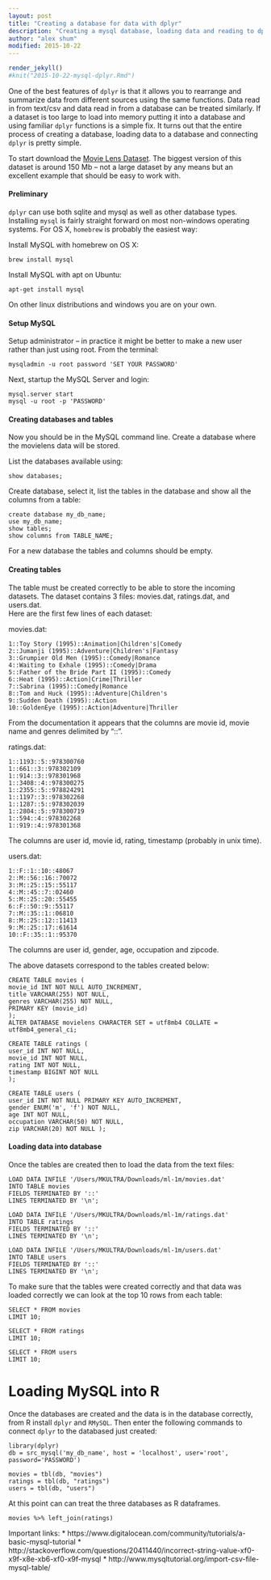 ```yaml
---
layout: post
title: "Creating a database for data with dplyr"
description: "Creating a mysql database, loading data and reading to dplyr"
author: "alex shum"
modified: 2015-10-22
---
```

```r
render_jekyll()
#knit("2015-10-22-mysql-dplyr.Rmd")
```

One of the best features of `dplyr` is that it allows you to rearrange and summarize data from different sources using the same functions.  Data read in from text/csv and data read in from a database can be treated similarly.  If a dataset is too large to load into memory putting it into a database and using familiar `dplyr` functions is a simple fix.  It turns out that the entire process of creating a database, loading data to a database and connecting `dplyr` is pretty simple.

To start download the [Movie Lens Dataset](http://grouplens.org/datasets/movielens/).  The biggest version of this dataset is around 150 Mb -- not a large dataset by any means but an excellent example that should be easy to work with.

#### Preliminary

`dplyr` can use both sqlite and mysql as well as other database types.  Installing `mysql` is fairly straight forward on most non-windows operating systems.  For OS X, `homebrew` is probably the easiest way:

Install MySQL with homebrew on OS X:

```
brew install mysql
```

Install MySQL with apt on Ubuntu:

```
apt-get install mysql
```

On other linux distributions and windows you are on your own.

#### Setup MySQL

Setup administrator -- in practice it might be better to make a new user rather than just using root.  From the terminal:

```
mysqladmin -u root password 'SET YOUR PASSWORD'
```

Next, startup the MySQL Server and login:

```
mysql.server start
mysql -u root -p 'PASSWORD'

```

#### Creating databases and tables

Now you should be in the MySQL command line.  Create a database where the movielens data will be stored.

List the databases available using:

```
show databases;
```

Create database, select it, list the tables in the database and show all the columns from a table:

```
create database my_db_name;
use my_db_name;
show tables;
show columns from TABLE_NAME;
```

For a new database the tables and columns should be empty.

#### Creating tables

The table must be created correctly to be able to store the incoming datasets.  The dataset contains 3 files: movies.dat, ratings.dat, and users.dat.  
Here are the first few lines of each dataset:

movies.dat:

```
1::Toy Story (1995)::Animation|Children's|Comedy
2::Jumanji (1995)::Adventure|Children's|Fantasy
3::Grumpier Old Men (1995)::Comedy|Romance
4::Waiting to Exhale (1995)::Comedy|Drama
5::Father of the Bride Part II (1995)::Comedy
6::Heat (1995)::Action|Crime|Thriller
7::Sabrina (1995)::Comedy|Romance
8::Tom and Huck (1995)::Adventure|Children's
9::Sudden Death (1995)::Action
10::GoldenEye (1995)::Action|Adventure|Thriller
```

From the documentation it appears that the columns are movie id, movie name and genres delimited by "::".

ratings.dat:

```
1::1193::5::978300760
1::661::3::978302109
1::914::3::978301968
1::3408::4::978300275
1::2355::5::978824291
1::1197::3::978302268
1::1287::5::978302039
1::2804::5::978300719
1::594::4::978302268
1::919::4::978301368
```

The columns are user id, movie id, rating, timestamp (probably in unix time).

users.dat:

```
1::F::1::10::48067
2::M::56::16::70072
3::M::25::15::55117
4::M::45::7::02460
5::M::25::20::55455
6::F::50::9::55117
7::M::35::1::06810
8::M::25::12::11413
9::M::25::17::61614
10::F::35::1::95370
```

The columns are user id, gender, age, occupation and zipcode.

The above datasets correspond to the tables created below:

```
CREATE TABLE movies ( 
movie_id INT NOT NULL AUTO_INCREMENT, 
title VARCHAR(255) NOT NULL, 
genres VARCHAR(255) NOT NULL, 
PRIMARY KEY (movie_id) 
);
ALTER DATABASE movielens CHARACTER SET = utf8mb4 COLLATE = utf8mb4_general_ci;

CREATE TABLE ratings ( 
user_id INT NOT NULL, 
movie_id INT NOT NULL, 
rating INT NOT NULL, 
timestamp BIGINT NOT NULL
);

CREATE TABLE users ( 
user_id INT NOT NULL PRIMARY KEY AUTO_INCREMENT, 
gender ENUM('m', 'f') NOT NULL, 
age INT NOT NULL, 
occupation VARCHAR(50) NOT NULL, 
zip VARCHAR(20) NOT NULL );
```

#### Loading data into database

Once the tables are created then to load the data from the text files:

```
LOAD DATA INFILE '/Users/MKULTRA/Downloads/ml-1m/movies.dat' 
INTO TABLE movies 
FIELDS TERMINATED BY '::' 
LINES TERMINATED BY '\n';

LOAD DATA INFILE '/Users/MKULTRA/Downloads/ml-1m/ratings.dat' 
INTO TABLE ratings 
FIELDS TERMINATED BY '::' 
LINES TERMINATED BY '\n';

LOAD DATA INFILE '/Users/MKULTRA/Downloads/ml-1m/users.dat' 
INTO TABLE users 
FIELDS TERMINATED BY '::' 
LINES TERMINATED BY '\n';
```

To make sure that the tables were created correctly and that data was loaded correctly we can look at the top 10 rows from each table:

```
SELECT * FROM movies
LIMIT 10;

SELECT * FROM ratings
LIMIT 10;

SELECT * FROM users
LIMIT 10;
```

# Loading MySQL into R

Once the databases are created and the data is in the database correctly, from R install `dplyr` and `RMySQL`.  Then enter the following commands to connect `dplyr` to the databased just created:

```
library(dplyr)
db = src_mysql('my_db_name', host = 'localhost', user='root', password='PASSWORD')

movies = tbl(db, "movies")
ratings = tbl(db, "ratings")
users = tbl(db, "users")
```

At this point can can treat the three databases as R dataframes. 

```
movies %>% left_join(ratings)
```


Important links:
* https://www.digitalocean.com/community/tutorials/a-basic-mysql-tutorial
* http://stackoverflow.com/questions/20411440/incorrect-string-value-xf0-x9f-x8e-xb6-xf0-x9f-mysql
* http://www.mysqltutorial.org/import-csv-file-mysql-table/